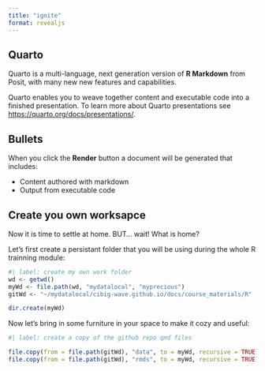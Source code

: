 ```yaml
---
title: "ignite"
format: revealjs
---
```


## Quarto

Quarto is a multi-language, next generation version of **R Markdown** from Posit, with many new new features and capabilities.

Quarto enables you to weave together content and executable code into a finished presentation. To learn more about Quarto presentations see <https://quarto.org/docs/presentations/>.

## Bullets

When you click the **Render** button a document will be generated that includes:

-   Content authored with markdown
-   Output from executable code

## Create you own worksapce

Now it is time to settle at home. BUT... wait! What is home?

Let's first create a persistant folder that you will be using during the whole R trainning module:

```r
#| label: create my own work folder
wd <- getwd()
myWd <- file.path(wd, "mydatalocal", "myprecious")
gitWd <- "~/mydatalocal/cibig-wave.github.io/docs/course_materials/R"

dir.create(myWd)
```

Now let's bring in some furniture in your space to make it cozy and useful:

```r
#| label: create a copy of the github repo qmd files

file.copy(from = file.path(gitWd), "data", to = myWd, recursive = TRUE)
file.copy(from = file.path(gitWd), "rmds", to = myWd, recursive = TRUE)

```




